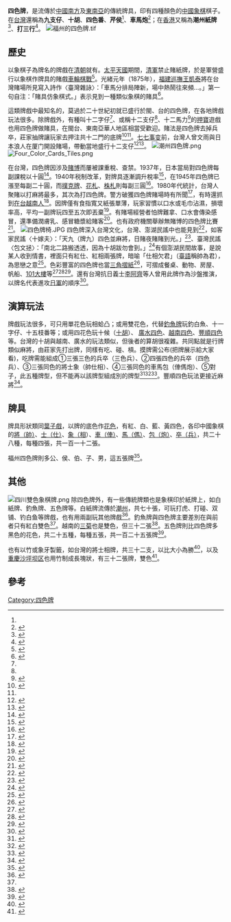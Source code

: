 '''四色牌'''，是流傳於[[中國南方|中國南方]]及[[東南亞|東南亞]]的傳統牌具，印有四種顏色的[[中國象棋|中國象棋]]棋子。在[[台灣|台灣]]還稱為'''九支仔'''、'''十胡'''、'''四色番'''、'''芹侯'''<ref name="臺灣慣習記事"></REF>、'''車馬炮'''<ref>{{Cite news|url=http://www.kinmen.gov.tw/Layout/sub_B/News_NewsPrint.aspx?NewsID=75590|title=烈嶼表揚模範老人李縣長高歌祝福|author=楊水詠|language=zh-tw|publisher=金門日報|date=2010-10-12|accessdate=2013-09-15}}</ref>；在[[香港|香港]]又稱為'''潮州紙牌'''<ref name="香港賭博史">{{cite book |author=魯言|title=《香港賭博史》 |date=1978|publisher=廣角鏡出版社|location=香港|language=zh |isbn=}}</ref>、'''打三行'''<ref name="中國民俗搜奇">{{cite book |author=高登偉|title=《中國民俗搜奇》, 第二集 |date=1977|publisher=金文圖書|location=台灣|language=zh-tw |isbn=}}</ref>。
[[File:福州的四色牌.tif|thumb]]

==歷史==
以象棋子為牌名的牌戲在[[清朝|清朝]]就有。[[太平天國|太平天國]]期間，[[清軍|清軍]]禁止賭紙牌，於是軍營盛行以象棋作牌具的賭戲[[車輪棋戰|車輪棋戰]]<ref name="象棋与棋话">{{cite book |author=周家森|title=《象棋与棋话》 |date=1947|publisher=世界书局|location=中國 |language=zh|isbn=}}</ref>。光緒元年（1875年），[[福建巡撫|福建巡撫]][[王凱泰|王凱泰]]將在台灣賭場所見寫入詩作〈臺灣雜詠〉：「車馬分排局陣新，場中熱鬧往來頻...。」第一句自注：「賭具仿象棋式。」表示見到一種類似象棋的賭具<ref name="臺灣詩薈雜文鈔">{{cite book |author=連橫、劉家謀、傅錫祺|title=《臺灣詩薈雜文鈔》 |date=1957|publisher=大通書局有限公司|location=台灣 |language=zh-tw |isbn=}}</ref>。

這類牌戲中最知名的，莫過於二十世紀初就已盛行於閩、台的四色牌，在各地牌戲玩法很多。除牌戲外，有種叫十二字仔<ref name="臺灣慣習記事"></REF>、或稱十二支仔<ref name="秋風吹夢錄"></REF>、十二馬力<ref>{{Cite news|url=http://hakka.zzd.stu.edu.tw/content.php?id=8373|title=【客家鄉土文學】漫談賭博彩頭事　P40~42|author=廖金明|language=zh-tw|publisher=客家鄉土文學|date=1991-01-05|accessdate=2013-09-15}}{{dead link|date=2017年12月 |bot=InternetArchiveBot |fix-attempted=yes }}</ref>的[[押寶|押寶]]遊戲也用四色牌做賭具，在閩台、東南亞華人地區相當受歡迎。賭法是四色牌去掉兵卒，莊家抽牌讓玩家去押注共十二門的底牌<ref name="秋風吹夢錄">{{cite book |author=錢歌川|title=《秋風吹夢錄》 |date=1976|publisher=開明書店|location=台灣|language=zh-tw |isbn=}}</ref><ref name="手提牌仔欲來敁"/>。[[七七事变|七七事变]]前，台灣人曾文雨與日本浪人在厦门開設賭場，帶動當地盛行十二支仔<ref name="厦门政法史实（晚清民国部分）">{{cite book |author=厦门市《政法志》编委会 |title=《厦门政法史实（晚清民国部分）》 |date=1989|publisher=鹭江出版社|location=中國|language=zh-cn |isbn=9787805332314}}</ref><ref name="闽台文化交融史">{{cite book |author=林仁川、黄福才 |title=《闽台文化交融史》 |date=1997-11-01|publisher=福建敎育出版社|location=中國|language=zh-cn  |isbn=9787533420314}}</ref>。 
[[File:潮州四色牌.png|thumb]]
[[File:Four_Color_Cards_Tiles.png|thumb]]

在台灣，四色牌因涉及[[賭博|賭博]]而屢被課重稅、查禁。1937年，日本當局對四色牌每副課稅以{{tsl|ja|トランプ類税|骨牌税}}十圓<ref name="臺灣年鑑">{{cite book |author=臺灣通信社|title=《臺灣年鑑》 |date=1939|publisher=臺灣通信社(臺北)|location=日本|language=ja |isbn=}}</ref>。1940年税制改革，對牌具逐漸調升稅率<ref name="日本統治下五十年の台湾">{{cite book |author=外務省条約局法規課|title=《日本人の海外活動に関する歴史的調査 第9巻(台湾篇 4)》 |date=1964-05|publisher=外務省条約局法規課|location=日本|language=ja |isbn=}}</ref>，在1945年四色牌已漲至每副二十圓，而[[撲克牌|撲克牌]]、[[花札|花札]]、[[株札|株札]]則每副三圓<ref name="日本人の海外活動に関する歴史的調査 第9巻(台湾篇 4)">{{cite book |author=小林英夫|title=《日本人の海外活動に関する歴史的調査 第9巻(台湾篇 4)》 |date=2002-01|publisher=ゆまに書房|location=日本|language=ja |isbn=9784878020254}}</ref>。1980年代統計，台灣人聚賭以打麻將最多，其次為打四色牌。警方破獲四色牌賭場時有所聞<ref name="賭博犯罪之研究">{{cite book |author=劉心玉、張質平|title=《賭博犯罪之研究》 |date=1982|publisher=法務部犯罪問題研究中心|location=台灣 |language=zh-tw |isbn=}}</ref>，有時還抓到[[在台越南人|在台越南人]]<ref>{{Cite news|url=http://www.coolloud.org.tw/node/39494|title=數百外勞聚賭 角頭仲介抽頭|language=zh-tw|publisher=中國時報|author=黃啟璋|date=2009-05-07|accessdate=2013-09-15|archive-date=2016-03-05|archive-url=https://web.archive.org/web/20160305142502/http://www.coolloud.org.tw/node/39494|dead-url=no}}</ref>。因牌僅有食指寬又紙張單薄，玩家習慣以口水或毛巾沾濕，損壞率高，平均一副牌玩四至五次即丟棄<ref>{{Cite news|url=http://www.libertytimes.com.tw/2004/new/sep/19/today-so11.htm|title=玩法不簡單 有失傳之虞|language=zh-tw|publisher=自由時報|author=蔡文正|date=2004-09-19|accessdate=2013-09-15|deadurl=yes|archiveurl=https://web.archive.org/web/20051112045806/http://www.libertytimes.com.tw/2004/new/sep/19/today-so11.htm|archivedate=2005-11-12}}</ref>。有賭場經營者怕牌難拿、口水會傳染感冒，還準備潤膚乳、感冒糖漿給賭客<ref>{{Cite news|url=http://n.yam.com/ebcnews/society/20130916/20130916756095.html|title=感冒藥、乳液、老花眼鏡 四色牌賭場五星服務|language=zh-tw|publisher=東森新聞|author=|date=2013-09-16|accessdate=2013-09-16|archive-date=2013-09-17|archive-url=https://web.archive.org/web/20130917084119/http://n.yam.com/ebcnews/society/20130916/20130916756095.html|dead-url=no}}</ref>。也有政府機關舉辦無賭博的四色牌比賽<ref name="銀髮族牌藝大賽明起鄉鎮報名">{{Cite news|url=http://www.kinmen.gov.tw/Layout/main_ch/News_NewsContent.aspx?NewsID=118031&frame=&DepartmentID=13&LanguageType=1|title= 銀髮族牌藝大賽明起鄉鎮報名|language=zh-tw|publisher=金門日報|author=翁碧蓮|date=|accessdate=2013-09-09}}</ref>。
[[File:四色牌椅.JPG|thumb]]
四色牌深入台灣文化，台灣、澎湖民謠中也能見到<ref name="手提牌仔欲來敁">{{Cite news|url=http://www.phsong.npu.edu.tw/song_view.php?id=5&CN=19&sn=221|title=瀕臨消失的海島歌聲 - 澎湖古老褒歌|language=zh-tw|publisher=數位典藏－澎湖的古老褒歌厂|author=|date=|accessdate=2013-09-09}}{{dead link|date=2017年12月 |bot=InternetArchiveBot |fix-attempted=yes }}</ref>，如客家民謠〈十嫁夫〉：「天九（牌九）四色並麻將，日賭夜賭賭到光。」<ref name="土地與生活的交響詩: 台灣地區客語聯章體歌謠研究">{{cite book |author=謝玉玲|title=《土地與生活的交響詩: 台灣地區客語聯章體歌謠研究》 |date=2010-10-01|publisher=秀威資訊|location=台灣|language=zh-tw |isbn=9862215992}}</ref>、臺灣民謠〈包文拯〉：「南北二路搬透透，因為十胡跋勿會到。」<ref name="野台鑼鼓">{{cite book |author=陳健銘|title=《野台鑼鼓》 |date=1995|publisher=稻鄉出版社|location=台灣|language=zh-tw |isbn=9789579405867}}</ref>有個澎湖民間故事，是說某人收到情書，裡面只有紅仕、紅相兩張牌，暗喻「仕相欠君」（[[臺語|臺語]]稱帥為君），為思戀之意<ref name="澎湖民間故事硏究">{{cite book |author=姜佩君|title=《澎湖民間故事硏究》 |date=2007-12-30|publisher=里仁書局|location=台灣 |language=zh-tw |isbn=9789867908896}}</ref>。色彩豐富的四色牌也當[[三角摺紙|三角摺紙]]<ref name="台灣民俗紙藝">{{cite book |author=洪新富|title=《台灣民俗紙藝》 |date=2003|publisher=晨星出版社|location=台灣 |language=zh-tw |isbn=9789574555253}}</ref>，可摺成餐桌、動物、房屋、帆船、[[101大樓|101大樓]]等<ref>{{Cite news|url=http://www.epochtimes.com/b5/6/1/27/n1204964.htm|title=台苗栗離職員警事業第二春 創造四色牌摺紙藝術|author=林惠敏|language=zh-tw|publisher=大纪元新聞網|date=2006-01-27|accessdate=2013-09-09|archive-date=2016-03-04|archive-url=https://web.archive.org/web/20160304114612/http://www.epochtimes.com/b5/6/1/27/n1204964.htm|dead-url=no}}</ref><ref>{{Cite news|url=http://www.epochtimes.com/b5/12/3/30/n3554565.htm%E5%9B%9B%E8%89%B2%E7%89%8C%E5%81%9A%E6%A8%A1%E5%9E%8B-101%E6%A0%A9%E6%A0%A9%E5%A6%82%E7%94%9F|title=四色牌做模型 101栩栩如生|language=zh-tw|publisher=大纪元新聞網|date=2012-03-30|accessdate=2013-09-09|archive-date=2016-03-04|archive-url=https://web.archive.org/web/20160304094647/http://www.epochtimes.com/b5/12/3/30/n3554565.htm%E5%9B%9B%E8%89%B2%E7%89%8C%E5%81%9A%E6%A8%A1%E5%9E%8B-101%E6%A0%A9%E6%A0%A9%E5%A6%82%E7%94%9F|dead-url=no}}</ref><ref>{{Cite news|url=http://www.epochtimes.com/gb/12/7/19/n3639247.htm|author=郭益昌|title=纸牌高手 万张四色牌盖古厝|language=zh-tw|publisher=大纪元新聞網|date=2012-07-19|accessdate=2013-09-09|archive-date=2016-03-04|archive-url=https://web.archive.org/web/20160304124731/http://www.epochtimes.com/gb/12/7/19/n3639247.htm|dead-url=no}}</ref>。還有台灣抗日義士[[李阿齊|李阿齊]]等人曾用此牌作為沙盤推演，以牌名代表進攻[[日軍|日軍]]的順序<ref name="臺灣前期武裝抗日運動有關檔案">{{cite book |author=陳澤、程大學|title=《臺灣前期武裝抗日運動有關檔案》 |date=1977|publisher=臺灣省文獻委員會|location=台灣|language=zh-tw |isbn=}}</ref>。

==演算玩法==
牌戲玩法很多，可只用單花色玩相蛤凸；或用雙花色，代替[[釣魚牌|釣魚牌]]玩釣白魚、十一字仔、十五枝番等；或用四花色玩十候（[[十胡|十胡]]）、
[[廣水四色|廣水四色]]、[[越南四色|越南四色]]、[[豐順四色|豐順四色]]等。台灣的十胡與越南、廣水的玩法類似，但後者的算胡很複雜。共同點就是行牌類似麻將，由莊家先打出牌，同樣有吃、碰、槓。摸牌需公布(把牌展示給大家看)，吃牌需能組成①三張三色的兵卒（三色兵）、②四張四色的兵卒（四色兵）、③三張同色的將士象（帥仕相）、④三張同色的車馬包（俥傌炮）、⑤對子，此五種牌型，但不能再以該牌型組成別的牌型<ref name="四色牌十胡篇">{{Cite news|url=http://www.gamebase.com.tw/wekey/%E5%A4%A7%E8%95%83%E8%96%AF%E9%81%8A%E6%88%B2%E7%B6%B2%E6%88%B0/%E5%9B%9B%E8%89%B2%E7%89%8C%E5%8D%81%E8%83%A1%E7%AF%87/|title=四色牌十胡篇|language=zh-tw|publisher=遊戲基地|author=|date=|accessdate=2013-09-15|archive-date=2013-10-05|archive-url=https://web.archive.org/web/20131005012051/http://www.gamebase.com.tw/wekey/%E5%A4%A7%E8%95%83%E8%96%AF%E9%81%8A%E6%88%B2%E7%B6%B2%E6%88%B0/%E5%9B%9B%E8%89%B2%E7%89%8C%E5%8D%81%E8%83%A1%E7%AF%87/|dead-url=no}}</ref><ref name="Tu Sac">{{Cite news|url=http://www.vinagames.com/tusac.html|title=Tu Sac Instruction|language=en|publisher=Vietnamese Games Online|author=|date=|accessdate=2013-09-09|archive-date=2013-10-04|archive-url=https://web.archive.org/web/20131004221859/http://www.vinagames.com/tusac.html|dead-url=no}}</ref><ref name="广水“四色”的竞技方法 ">{{Cite news|url=http://jcwy.zggs.gov.cn/wtj/ViewInfo.asp?id=1618|title=广水“四色”的竞技方法|language=zh-cn|publisher=中国广水网|author=|date=2011-03-13|accessdate=2013-09-15|deadurl=yes|archiveurl=https://web.archive.org/web/20130314173229/http://jcwy.zggs.gov.cn/wtj/ViewInfo.asp?id=1618|archivedate=2013-03-14}}</ref>。豐順四色玩法更接近麻將<ref name="丰顺四色">{{Cite news|url=http://www.kjgame.com/GameIntro.html?GameID=2014|title=丰顺四色 游戏介绍|language=zh-cn|publisher=客家新城游戏中心|author=|date=|accessdate=2013-10-02|deadurl=yes|archiveurl=https://web.archive.org/web/20131004235331/http://www.kjgame.com/GameIntro.html?GameID=2014|archivedate=2013-10-04}}</ref>。

==牌具==
牌具形狀類同[[葉子戲|葉子戲]]，以牌的底色作[[花色|花色]]，有紅、白、藍、黃四色，各印中國象棋的[[帥_(中國象棋)|將（帥）]]、[[仕_(中國象棋)|士（仕）]]、[[相_(中國象棋)|象（相]]）、[[車_(中國象棋)|車（俥）]]、[[傌_(中國象棋)|馬（傌）]]、[[炮_(中國象棋)|包（炮）]]、[[兵_(中國象棋)|卒（兵）]]，共二十八種，每種四張，共一百一十二張。

福州四色牌則多公、侯、伯、子、男，這五張牌<ref name="福州四色牌规则">{{Cite news|url=http://www.36qp.net/news/rule/201206/65471.shtml|title=福州四色牌规则|language=zh-cn|publisher=棋牌休闲游戏中心|author=|date=|accessdate=2013-09-16|deadurl=yes|archiveurl=https://web.archive.org/web/20160304084614/http://www.36qp.net/news/rule/201206/65471.shtml|archivedate=2016-03-04}}</ref>。

==其他==
[[File:四川雙色象棋牌.png|thumb]]
除四色牌外，有一些傳統牌類也是象棋印於紙牌上，如白紙牌、釣魚牌、五色牌等。白紙牌流傳於[[潮州|潮州]]，共七十張，可玩打虎、打碰、双铺、钓白鱼等牌戲，也有用兩副玩其他牌戲<ref name="潮安年節風俗談">{{cite book |author=沈敏|title=《潮安年節風俗談》 |date=1937|publisher=中南书局|location=中國|language=zh |isbn=}}</ref>。釣魚牌與四色牌主要差別在與前者只有紅白雙色<ref name="臺灣慣習記事"></ref>。越南的[[三菊|三菊]]也是雙色，但三十二張<ref>{{Cite news|url=http://www.pagat.com/national/vietnam.html|title=National and regional card games: Vietnam|language=en|publisher=Card Games|author=|date=|accessdate=2013-12-14|archive-date=2013-08-30|archive-url=https://web.archive.org/web/20130830081025/http://www.pagat.com/national/vietnam.html|dead-url=no}}</ref>。五色牌則比四色牌多黑色的花色，共二十五種，每種五張，共一百二十五張牌<ref name="臺灣慣習記事">{{cite book |author=武內貞義|title=《臺灣》 |date=1929|publisher=臺灣刋行會|location=日本|language=ja |isbn=}}</ref>。

也有以竹或象牙製籤，如台灣的將士相牌，共三十二支，以比大小為勝<ref name="基隆市志">{{cite book |author=基隆市文獻委員會|title=《基隆市志》第19卷 |date=1954|publisher=基隆市文獻委員會|location=台灣 |language=zh-tw |isbn=}}</ref>，以及[[重慶|重慶]][[沙坪坝区|沙坪坝区]]也用竹制成長塊狀，有三十二張牌，雙色<ref name="重庆市沙坪坝区覃家岗镇新桥村志">{{cite book |author=新桥村村委会|title=《重庆市沙坪坝区覃家岗镇新桥村志》 |date=1994|publisher=重庆出版社|location=中國|language=zh-cn  |isbn=}}</ref>。

==參考==
{{reflist|2}}

{{紙牌遊戲|state=collapsed}}

[[Category:四色牌|Category:四色牌]]
